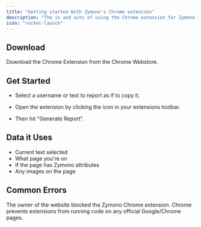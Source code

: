 ```yaml
---
title: "Getting started With Zymono's Chrome extension"
description: "The in and outs of using the Chrome extension for Zymono."
icon: "rocket-launch"
---
```


## Download

<Card title="Download" icon="download" iconType="duotone" href="https://chrome.google.com/webstore/detail/zymono/ddginjhkpdpojholgimhmfpajnmnlmmp">
  Download the Chrome Extension from the Chrome Webstore.
</Card>

## Get Started

- Select a username or text to report as if to copy it.

- Open the extension by clicking the icon in your extensions toolbar.

- Then hit "Generate Report".

## Data it Uses

- Current text selected
- What page you're on
- If the page has Zymono attributes
- Any images on the page

## Common Errors

<AccordionGroup>
  <Accordion title="This website's owner has requested to block Zymono.">
    The owner of the website blocked the Zymono Chrome extension.
  </Accordion>
  
  <Accordion title="Cannot audit a report on chrome:// pages.">
    Chrome prevents extensions from running code on any official Google/Chrome pages.
  </Accordion>
</AccordionGroup>
